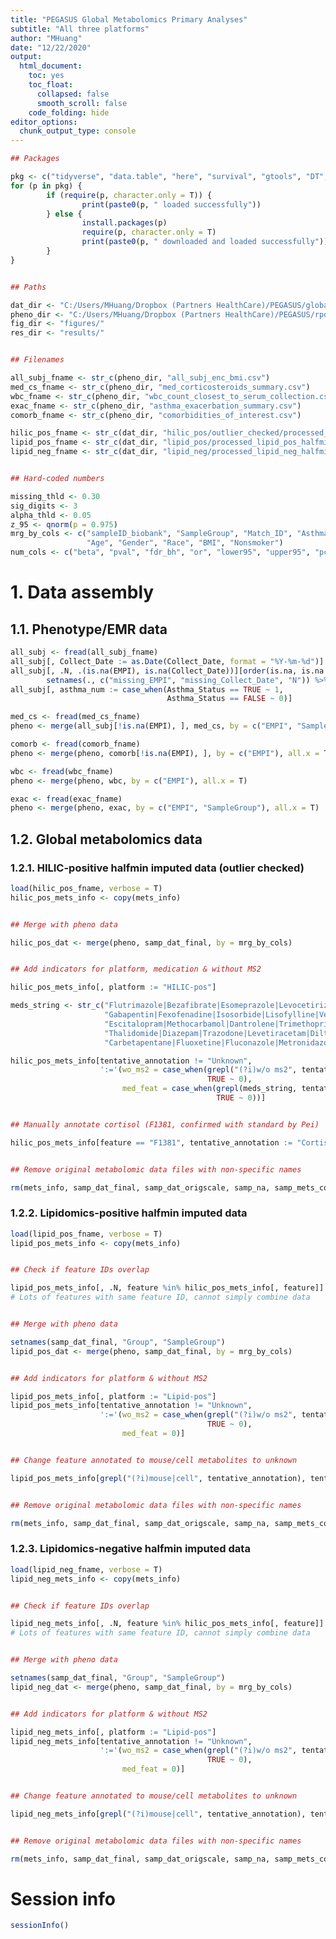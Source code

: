 ```yaml
---
title: "PEGASUS Global Metabolomics Primary Analyses"
subtitle: "All three platforms"
author: "MHuang"
date: "12/22/2020"
output: 
  html_document: 
    toc: yes
    toc_float: 
      collapsed: false
      smooth_scroll: false
    code_folding: hide
editor_options: 
  chunk_output_type: console
---
```


```r

## Packages

pkg <- c("tidyverse", "data.table", "here", "survival", "gtools", "DT", "table1")
for (p in pkg) {
        if (require(p, character.only = T)) {
                print(paste0(p, " loaded successfully"))
        } else {
                install.packages(p)
                require(p, character.only = T)
                print(paste0(p, " downloaded and loaded successfully"))
        }
}


## Paths

dat_dir <- "C:/Users/MHuang/Dropbox (Partners HealthCare)/PEGASUS/global_metabolomics_082020/pegasus_global_data_qc/post_qc_data/"
pheno_dir <- "C:/Users/MHuang/Dropbox (Partners HealthCare)/PEGASUS/rpdr_data/rpdr_data_wrangling_analyses/data/"
fig_dir <- "figures/"
res_dir <- "results/"


## Filenames

all_subj_fname <- str_c(pheno_dir, "all_subj_enc_bmi.csv")
med_cs_fname <- str_c(pheno_dir, "med_corticosteroids_summary.csv")
wbc_fname <- str_c(pheno_dir, "wbc_count_closest_to_serum_collection.csv")
exac_fname <- str_c(pheno_dir, "asthma_exacerbation_summary.csv")
comorb_fname <- str_c(pheno_dir, "comorbidities_of_interest.csv")

hilic_pos_fname <- str_c(dat_dir, "hilic_pos/outlier_checked/processed_hilic_pos_halfmin.RData")
lipid_pos_fname <- str_c(dat_dir, "lipid_pos/processed_lipid_pos_halfmin.RData")
lipid_neg_fname <- str_c(dat_dir, "lipid_neg/processed_lipid_neg_halfmin.RData")


## Hard-coded numbers

missing_thld <- 0.30
sig_digits <- 3
alpha_thld <- 0.05
z_95 <- qnorm(p = 0.975)
mrg_by_cols <- c("sampleID_biobank", "SampleGroup", "Match_ID", "Asthma_Status", 
                 "Age", "Gender", "Race", "BMI", "Nonsmoker")
num_cols <- c("beta", "pval", "fdr_bh", "or", "lower95", "upper95", "pct_na_met", "cv")

```

# 1. Data assembly
## 1.1. Phenotype/EMR data

```r

all_subj <- fread(all_subj_fname)
all_subj[, Collect_Date := as.Date(Collect_Date, format = "%Y-%m-%d")]
all_subj[, .N, .(is.na(EMPI), is.na(Collect_Date))][order(is.na, is.na.1)] %>% 
        setnames(., c("missing_EMPI", "missing_Collect_Date", "N")) %>% print()
all_subj[, asthma_num := case_when(Asthma_Status == TRUE ~ 1, 
                                   Asthma_Status == FALSE ~ 0)]

med_cs <- fread(med_cs_fname)
pheno <- merge(all_subj[!is.na(EMPI), ], med_cs, by = c("EMPI", "SampleGroup"), all.x = T)

comorb <- fread(comorb_fname)
pheno <- merge(pheno, comorb[!is.na(EMPI), ], by = c("EMPI"), all.x = T)

wbc <- fread(wbc_fname)
pheno <- merge(pheno, wbc, by = c("EMPI"), all.x = T)

exac <- fread(exac_fname)
pheno <- merge(pheno, exac, by = c("EMPI", "SampleGroup"), all.x = T)

```

## 1.2. Global metabolomics data
### 1.2.1. HILIC-positive halfmin imputed data (outlier checked)

```r

load(hilic_pos_fname, verbose = T)
hilic_pos_mets_info <- copy(mets_info)


## Merge with pheno data

hilic_pos_dat <- merge(pheno, samp_dat_final, by = mrg_by_cols)


## Add indicators for platform, medication & without MS2

hilic_pos_mets_info[, platform := "HILIC-pos"]

meds_string <- str_c("Flutrimazole|Bezafibrate|Esomeprazole|Levocetirizine|Paracetamol|Irbesartan|",
                     "Gabapentin|Fexofenadine|Isosorbide|Lisofylline|Venlafaxine|Nortriptyline|Metformin|", 
                     "Escitalopram|Methocarbamol|Dantrolene|Trimethoprim|Sulfamethoxazole|Thioguanine|", 
                     "Thalidomide|Diazepam|Trazodone|Levetiracetam|Diltiazem|Fenoterol|Eflornithine|", 
                     "Carbetapentane|Fluoxetine|Fluconazole|Metronidazole")

hilic_pos_mets_info[tentative_annotation != "Unknown", 
                    ':='(wo_ms2 = case_when(grepl("(?i)w/o ms2", tentative_annotation) ~ 1, 
                                            TRUE ~ 0), 
                         med_feat = case_when(grepl(meds_string, tentative_annotation, ignore.case = T) ~ 1, 
                                              TRUE ~ 0))]


## Manually annotate cortisol (F1381, confirmed with standard by Pei)

hilic_pos_mets_info[feature == "F1381", tentative_annotation := "Cortisol"]


## Remove original metabolomic data files with non-specific names

rm(mets_info, samp_dat_final, samp_dat_origscale, samp_na, samp_mets_cols)

```

### 1.2.2. Lipidomics-positive halfmin imputed data

```r

load(lipid_pos_fname, verbose = T)
lipid_pos_mets_info <- copy(mets_info)


## Check if feature IDs overlap

lipid_pos_mets_info[, .N, feature %in% hilic_pos_mets_info[, feature]]
# Lots of features with same feature ID, cannot simply combine data


## Merge with pheno data

setnames(samp_dat_final, "Group", "SampleGroup")
lipid_pos_dat <- merge(pheno, samp_dat_final, by = mrg_by_cols)


## Add indicators for platform & without MS2

lipid_pos_mets_info[, platform := "Lipid-pos"]
lipid_pos_mets_info[tentative_annotation != "Unknown", 
                    ':='(wo_ms2 = case_when(grepl("(?i)w/o ms2", tentative_annotation) ~ 1, 
                                            TRUE ~ 0), 
                         med_feat = 0)] 


## Change feature annotated to mouse/cell metabolites to unknown

lipid_pos_mets_info[grepl("(?i)mouse|cell", tentative_annotation), tentative_annotation := "Unknown"]


## Remove original metabolomic data files with non-specific names

rm(mets_info, samp_dat_final, samp_dat_origscale, samp_na, samp_mets_cols)

```

### 1.2.3. Lipidomics-negative halfmin imputed data

```r

load(lipid_neg_fname, verbose = T)
lipid_neg_mets_info <- copy(mets_info)


## Check if feature IDs overlap

lipid_neg_mets_info[, .N, feature %in% hilic_pos_mets_info[, feature]]
# Lots of features with same feature ID, cannot simply combine data


## Merge with pheno data

setnames(samp_dat_final, "Group", "SampleGroup")
lipid_neg_dat <- merge(pheno, samp_dat_final, by = mrg_by_cols)


## Add indicators for platform & without MS2

lipid_neg_mets_info[, platform := "Lipid-pos"]
lipid_neg_mets_info[tentative_annotation != "Unknown", 
                    ':='(wo_ms2 = case_when(grepl("(?i)w/o ms2", tentative_annotation) ~ 1, 
                                            TRUE ~ 0), 
                         med_feat = 0)] 


## Change feature annotated to mouse/cell metabolites to unknown

lipid_neg_mets_info[grepl("(?i)mouse|cell", tentative_annotation), tentative_annotation := "Unknown"]


## Remove original metabolomic data files with non-specific names

rm(mets_info, samp_dat_final, samp_dat_origscale, samp_na, samp_mets_cols)

```

# Session info

```r

sessionInfo()

```
